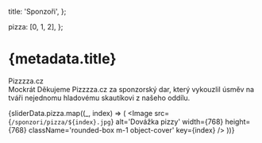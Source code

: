 
  title: 'Sponzoři',
};

  pizza: [0, 1, 2],
};

# {metadata.title}

<div className="flex justify-center">
  <Link href="https://pizzzza.cz/pobocka/hradec-kralove" className="text-blue-400 btn btn-ghost link-hover text-2xl" target="_blank" rel="noopener noreferrer">
    Pizzzza.cz
  </Link>
</div>

<div className="divider" />

<div className="flex flex-row flex-wrap w-full justify-center p-1">
  Mockrát Děkujeme Pizzzza.cz za sponzorský dar, který vykouzlil úsměv na tváři
  nejednomu hladovému skautíkovi z našeho oddílu.

  {sliderData.pizza.map((_, index) => (
                                      <Image
                                        src={`/sponzori/pizza/${index}.jpg`}
                                        alt='Dovážka pizzy'
                                        width={768}
                                        height={768}
                                        className='rounded-box m-1 object-cover'
                                        key={index}
                                    />
                                    ))}
</div>
